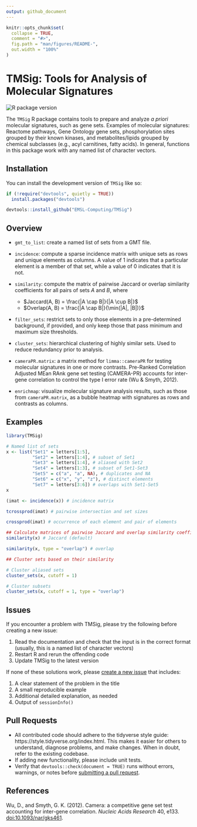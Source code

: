 ```yaml
---
output: github_document
---
```


<!-- README.md is generated from README.Rmd. Please edit that file -->

```r
knitr::opts_chunk$set(
  collapse = TRUE,
  comment = "#>",
  fig.path = "man/figures/README-",
  out.width = "100%"
)
```

# TMSig: Tools for Analysis of Molecular Signatures

<!-- badges: start -->
![R package version](https://img.shields.io/github/r-package/v/EMSL-Computing/TMSig?label=R%20package)
<!-- badges: end -->

The `TMSig` R package contains tools to prepare and analyze _a priori_ molecular signatures, such as gene sets. Examples of molecular signatures: Reactome pathways, Gene Ontology gene sets, phosphorylation sites grouped by their known kinases, and metabolites/lipids grouped by chemical subclasses (e.g., acyl carnitines, fatty acids). In general, functions in this package work with any named list of character vectors.

## Installation

You can install the development version of `TMSig` like so:

``` r
if (!require("devtools", quietly = TRUE))
  install.packages("devtools")

devtools::install_github("EMSL-Computing/TMSig")
```

## Overview

- `gmt_to_list`: create a named list of sets from a GMT file.

- `incidence`: compute a sparse incidence matrix with unique sets as rows and unique elements as columns. A value of 1 indicates that a particular element is a member of that set, while a value of 0 indicates that it is not.

- `similarity`: compute the matrix of pairwise Jaccard or overlap similarity coefficients for all pairs of sets $A$ and $B$, where
  - $Jaccard(A, B) = \frac{|A \cap B|}{|A \cup B|}$
  - $Overlap(A, B) = \frac{|A \cap B|}{\min(|A|, |B|)}$

- `filter_sets`: restrict sets to only those elements in a pre-determined background, if provided, and only keep those that pass minimum and maximum size thresholds.

- `cluster_sets`: hierarchical clustering of highly similar sets. Used to reduce redundancy prior to analysis.

- `cameraPR.matrix`: a matrix method for `limma::cameraPR` for testing molecular signatures in one or more contrasts. Pre-Ranked Correlation Adjusted MEan RAnk gene set testing (CAMERA-PR) accounts for inter-gene correlation to control the type I error rate (Wu & Smyth, 2012).

- `enrichmap`: visualize molecular signature analysis results, such as those from `cameraPR.matrix`, as a bubble heatmap with signatures as rows and contrasts as columns.


## Examples

```r
library(TMSig)

# Named list of sets
x <- list("Set1" = letters[1:5],
          "Set2" = letters[1:4], # subset of Set1
          "Set3" = letters[1:4], # aliased with Set2
          "Set4" = letters[1:3], # subset of Set1-Set3
          "Set5" = c("a", "a", NA), # duplicates and NA
          "Set6" = c("x", "y", "z"), # distinct elements
          "Set7" = letters[3:6]) # overlaps with Set1-Set5
x
```

```r
(imat <- incidence(x)) # incidence matrix

tcrossprod(imat) # pairwise intersection and set sizes

crossprod(imat) # occurrence of each element and pair of elements
```

```r
## Calculate matrices of pairwise Jaccard and overlap similarity coefficients
similarity(x) # Jaccard (default)

similarity(x, type = "overlap") # overlap
```

```r
## Cluster sets based on their similarity

# Cluster aliased sets
cluster_sets(x, cutoff = 1)

# Cluster subsets
cluster_sets(x, cutoff = 1, type = "overlap")
```


## Issues

If you encounter a problem with TMSig, please try the following before creating a new issue:

1. Read the documentation and check that the input is in the correct format (usually, this is a named list of character vectors)
2. Restart R and rerun the offending code
3. Update TMSig to the latest version

If none of these solutions work, please [create a new issue](https://github.com/EMSL-Computing/TMSig/issues) that includes:

1. A clear statement of the problem in the title
2. A small reproducible example
3. Additional detailed explanation, as needed
4. Output of `sessionInfo()`


## Pull Requests

- All contributed code should adhere to the tidyverse style guide: https://style.tidyverse.org/index.html. This makes it easier for others to understand, diagnose problems, and make changes. When in doubt, refer to the existing codebase.
- If adding new functionality, please include unit tests.
- Verify that `devtools::check(document = TRUE)` runs without errors, warnings, or notes before [submitting a pull request](https://github.com/EMSL-Computing/TMSig/pulls).


## References

Wu, D., and Smyth, G. K. (2012). Camera: a competitive gene set test accounting for inter-gene correlation. *Nucleic Acids Research* 40, e133. [doi:10.1093/nar/gks461](https://doi.org/10.1093/nar/gks461).

